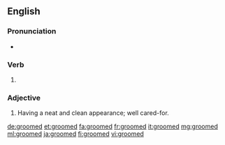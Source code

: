 ==English==

===Pronunciation===
* {{IPA|/ɡɹuːmd/|lang=en}}

===Verb===
{{head|en|verb form}}

# {{en-past of|groom}}

===Adjective===
{{en-adj}}

# Having a neat and clean appearance; well cared-for.

[[de:groomed]]
[[et:groomed]]
[[fa:groomed]]
[[fr:groomed]]
[[it:groomed]]
[[mg:groomed]]
[[ml:groomed]]
[[ja:groomed]]
[[fi:groomed]]
[[vi:groomed]]